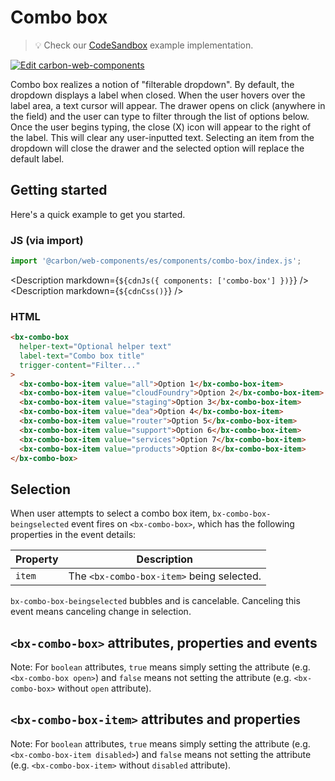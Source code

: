 
# Combo box

> 💡 Check our
> [CodeSandbox](https://codesandbox.io/s/github/carbon-design-system/carbon-for-ibm-dotcom/tree/main/packages/carbon-web-components/examples/codesandbox/basic/components/combo-box)
> example implementation.

[![Edit carbon-web-components](https://codesandbox.io/static/img/play-codesandbox.svg)](https://codesandbox.io/s/github/carbon-design-system/carbon-for-ibm-dotcom/tree/main/packages/carbon-web-components/examples/codesandbox/basic/components/combo-box)

Combo box realizes a notion of "filterable dropdown". By default, the dropdown
displays a label when closed. When the user hovers over the label area, a text
cursor will appear. The drawer opens on click (anywhere in the field) and the
user can type to filter through the list of options below. Once the user begins
typing, the close (X) icon will appear to the right of the label. This will
clear any user-inputted text. Selecting an item from the dropdown will close the
drawer and the selected option will replace the default label.

## Getting started

Here's a quick example to get you started.

### JS (via import)

```javascript
import '@carbon/web-components/es/components/combo-box/index.js';
```

<Description markdown={`${cdnJs({ components: ['combo-box'] })}`} />
<Description markdown={`${cdnCss()}`} />

### HTML

```html
<bx-combo-box
  helper-text="Optional helper text"
  label-text="Combo box title"
  trigger-content="Filter..."
>
  <bx-combo-box-item value="all">Option 1</bx-combo-box-item>
  <bx-combo-box-item value="cloudFoundry">Option 2</bx-combo-box-item>
  <bx-combo-box-item value="staging">Option 3</bx-combo-box-item>
  <bx-combo-box-item value="dea">Option 4</bx-combo-box-item>
  <bx-combo-box-item value="router">Option 5</bx-combo-box-item>
  <bx-combo-box-item value="support">Option 6</bx-combo-box-item>
  <bx-combo-box-item value="services">Option 7</bx-combo-box-item>
  <bx-combo-box-item value="products">Option 8</bx-combo-box-item>
</bx-combo-box>
```

## Selection

When user attempts to select a combo box item, `bx-combo-box-beingselected`
event fires on `<bx-combo-box>`, which has the following properties in the event
details:

| Property | Description                               |
| -------- | ----------------------------------------- |
| `item`   | The `<bx-combo-box-item>` being selected. |

`bx-combo-box-beingselected` bubbles and is cancelable. Canceling this event
means canceling change in selection.

## `<bx-combo-box>` attributes, properties and events

Note: For `boolean` attributes, `true` means simply setting the attribute (e.g.
`<bx-combo-box open>`) and `false` means not setting the attribute (e.g.
`<bx-combo-box>` without `open` attribute).

<Props of="bx-combo-box" />

## `<bx-combo-box-item>` attributes and properties

Note: For `boolean` attributes, `true` means simply setting the attribute (e.g.
`<bx-combo-box-item disabled>`) and `false` means not setting the attribute
(e.g. `<bx-combo-box-item>` without `disabled` attribute).

<Props of="bx-combo-box-item" />

